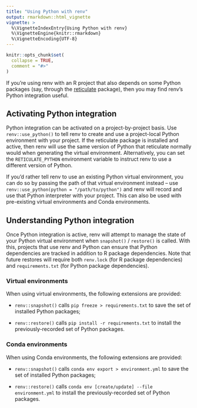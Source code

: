 ---
title: "Using Python with renv"
output: rmarkdown::html_vignette
vignette: >
  %\VignetteIndexEntry{Using Python with renv}
  %\VignetteEngine{knitr::rmarkdown}
  %\VignetteEncoding{UTF-8}
---

```{r, include = FALSE}
knitr::opts_chunk$set(
  collapse = TRUE,
  comment = "#>"
)
```

If you're using renv with an R project that also depends on some Python
packages (say, through the [reticulate](https://rstudio.github.io/reticulate/)
package), then you may find renv's Python integration useful.


## Activating Python integration

Python integration can be activated on a project-by-project basis. Use
`renv::use_python()` to tell renv to create and use a project-local Python
environment with your project. If the reticulate package is installed and
active, then renv will use the same version of Python that reticulate
normally would when generating the virtual environment. Alternatively, you can
set the `RETICULATE_PYTHON` environment variable to instruct renv to use a
different version of Python.

If you'd rather tell renv to use an existing Python virtual environment, you
can do so by passing the path of that virtual environment instead -- use
`renv::use_python(python = "/path/to/python")` and renv will record and
use that Python interpreter with your project. This can also be used with
pre-existing virtual environments and Conda environments.


## Understanding Python integration

Once Python integration is active, renv will attempt to manage the state of
your Python virtual environment when `snapshot()` / `restore()` is called. With
this, projects that use renv and Python can ensure that Python dependencies
are tracked in addition to R package dependencies. Note that future restores
will require both `renv.lock` (for R package dependencies) and
`requirements.txt` (for Python package dependencies).


### Virtual environments

When using virtual environments, the following extensions are provided:

- `renv::snapshot()` calls `pip freeze > requirements.txt` to save the
  set of installed Python packages;

- `renv::restore()` calls `pip install -r requirements.txt` to install
  the previously-recorded set of Python packages.


### Conda environments

When using Conda environments, the following extensions are provided:

- `renv::snapshot()` calls `conda env export > environment.yml` to save the
  set of installed Python packages;

- `renv::restore()` calls `conda env [create/update] --file environment.yml` to
  install the previously-recorded set of Python packages.

